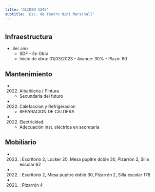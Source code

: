 ```yaml
---
title: 'OLIDEN 1245'
subtitle: 'Esc. de Teatro Niní Marschall'
---
```


#
## Infraestructura

* 3er año 
    + SDF - En Obra 
    + Inicio de obra: 01/03/2023 - Avance: 30% - Plazo: 60 






## Mantenimiento

*  (2022) Albañileria / Pintura 
    + Secundaria del futuro

*  (2022) Calefaccion y Refrigeracion 
    + REPARACION DE CALDERA

*  (2022) Electricidad 
    + Adecuación inst. eléctrica en secretaria





## Mobiliario

*  (2023) : Escritorio 2, Locker 20, Mesa pupitre doble 30, Pizarrón 2, Silla escolar 62 

*  (2022) : Escritorio 2, Mesa pupitre doble 30, Pizarrón 2, Silla escolar 178 

*  (2021) : Pizarrón 4 




